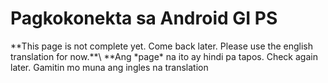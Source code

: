 
# Pagkokonekta sa Android GI PS
<Callout type="info">
**This page is not complete yet. Come back later. Please use the english translation for now.**\
**Ang *page* na ito ay hindi pa tapos. Check again later. Gamitin mo muna ang ingles na translation 
</Callout>